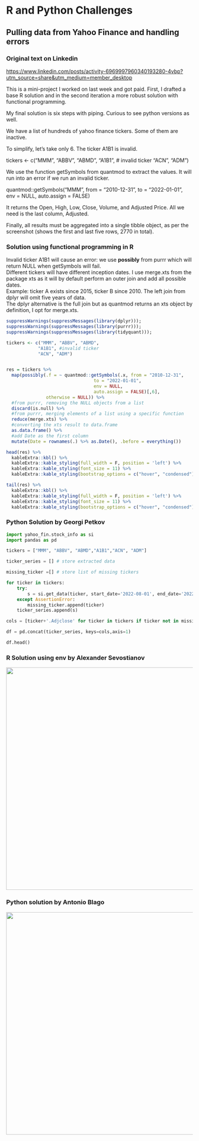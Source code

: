 # R and Python Challenges

## Pulling data from Yahoo Finance and handling errors

### Original text on Linkedin

<https://www.linkedin.com/posts/activity-6969997960340193280-4vbp?utm_source=share&utm_medium=member_desktop>

This is a mini-project I worked on last week and got paid. First, I drafted a base R solution and in the second iteration a more robust solution with functional programming.

My final solution is six steps with piping. Curious to see python versions as well.

We have a list of hundreds of yahoo finance tickers. Some of them are inactive.

To simplify, let's take only 6. The ticker A1B1 is invalid.

tickers \<- c("MMM", "ABBV", "ABMD", "A1B1", \# invalid ticker "ACN", "ADM")

We use the function getSymbols from quantmod to extract the values. It will run into an error if we run an invalid ticker.

quantmod::getSymbols("MMM", from = "2010-12-31", to = "2022-01-01", env = NULL, auto.assign = FALSE)

It returns the Open, High, Low, Close, Volume, and Adjusted Price. All we need is the last column, Adjusted.

Finally, all results must be aggregated into a single tibble object, as per the screenshot (shows the first and last five rows, 2770 in total).

### Solution using functional programming in R

Invalid ticker A1B1 will cause an error: we use **possibly** from purrr which will return NULL when getSymbols will fail.\
Different tickers will have different inception dates. I use merge.xts from the package xts as it will by default perform an outer join and add all possible dates.\
Example: ticker A exists since 2015, ticker B since 2010. The left join from dplyr will omit five years of data.\
The dplyr alternative is the full join but as quantmod returns an xts object by definition, I opt for merge.xts.

```r
suppressWarnings(suppressMessages(library(dplyr)));
suppressWarnings(suppressMessages(library(purrr)));
suppressWarnings(suppressMessages(library(tidyquant)));

tickers <- c("MMM", "ABBV", "ABMD",
            "A1B1", #invalid ticker
            "ACN", "ADM")


res = tickers %>% 
  map(possibly(.f = ~ quantmod::getSymbols(.x, from = "2010-12-31",
                                 to = "2022-01-01",
                                 env = NULL,
                                 auto.assign = FALSE)[,6],
               otherwise = NULL)) %>% 
  #from purrr, removing the NULL objects from a list
  discard(is.null) %>% 
  #from purrr, merging elements of a list using a specific function
  reduce(merge.xts) %>% 
  #converting the xts result to data.frame
  as.data.frame() %>% 
  #add Date as the first column
  mutate(Date = rownames(.) %>% as.Date(), .before = everything()) 
```

```r
head(res) %>% 
  kableExtra::kbl() %>% 
  kableExtra::kable_styling(full_width = F, position = 'left') %>% 
  kableExtra::kable_styling(font_size = 11) %>% 
  kableExtra::kable_styling(bootstrap_options = c("hover", "condensed")) 

tail(res) %>% 
  kableExtra::kbl() %>% 
  kableExtra::kable_styling(full_width = F, position = 'left') %>% 
  kableExtra::kable_styling(font_size = 11) %>% 
  kableExtra::kable_styling(bootstrap_options = c("hover", "condensed")) 

```

### Python Solution by Georgi Petkov

```python
import yahoo_fin.stock_info as si
import pandas as pd

tickers = ["MMM", "ABBV", "ABMD","A1B1","ACN", "ADM"]

ticker_series = [] # store extracted data

missing_ticker =[] # store list of missing tickers

for ticker in tickers:
    try:
        s = si.get_data(ticker, start_date='2022-08-01', end_date='2022-08-28')['adjclose']
    except AssertionError:
        missing_ticker.append(ticker)
    ticker_series.append(s)    

cols = [ticker+'.Adjclose' for ticker in tickers if ticker not in missing_ticker]

df = pd.concat(ticker_series, keys=cols,axis=1)    

df.head()
```

### R Solution using env by Alexander Sevostianov

![](images/sol2.png){width="600"}

### Python solution by Antonio Blago

![](images/sol1-02.png){width="600"}
